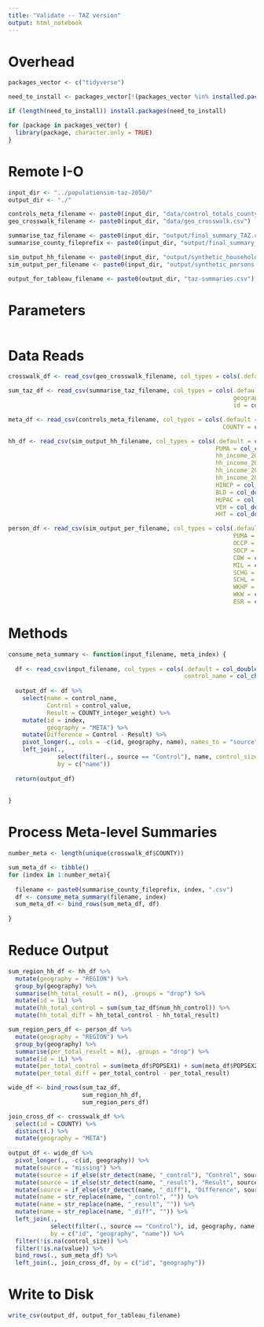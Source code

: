 ```yaml
---
title: "Validate -- TAZ version"
output: html_notebook
---
```


# Overhead
```r
packages_vector <- c("tidyverse")

need_to_install <- packages_vector[!(packages_vector %in% installed.packages()[,"Package"])]

if (length(need_to_install)) install.packages(need_to_install)

for (package in packages_vector) {
  library(package, character.only = TRUE)
}

```

# Remote I-O
```r
input_dir <- "../populationsim-taz-2050/"
output_dir <- "./"

controls_meta_filename <- paste0(input_dir, "data/control_totals_county.csv")
geo_crosswalk_filename <- paste0(input_dir, "data/geo_crosswalk.csv")

summarise_taz_filename <- paste0(input_dir, "output/final_summary_TAZ.csv")
summarise_county_fileprefix <- paste0(input_dir, "output/final_summary_COUNTY_")

sim_output_hh_filename <- paste0(input_dir, "output/synthetic_households.csv")
sim_output_per_filename <- paste0(input_dir, "output/synthetic_persons.csv")

output_for_tableau_filename <- paste0(output_dir, "taz-summaries.csv")

```

# Parameters
```r


```

# Data Reads
```r
crosswalk_df <- read_csv(geo_crosswalk_filename, col_types = cols(.default = col_integer()))

sum_taz_df <- read_csv(summarise_taz_filename, col_types = cols(.default = col_double(),
                                                                geography = col_character(),
                                                                id = col_integer()))

meta_df <- read_csv(controls_meta_filename, col_types = cols(.default = col_double(),
                                                             COUNTY = col_integer()))

hh_df <- read_csv(sim_output_hh_filename, col_types = cols(.default = col_integer(),
                                                           PUMA = col_character(),
                                                           hh_income_2018 = col_double(),
                                                           hh_income_2017 = col_double(),
                                                           hh_income_2010 = col_double(),
                                                           hh_income_2000 = col_double(),
                                                           HINCP = col_double(),
                                                           BLD = col_double(),
                                                           HUPAC = col_double(),
                                                           VEH = col_double(),
                                                           HHT = col_double()))

person_df <- read_csv(sim_output_per_filename, col_types = cols(.default = col_integer(),
                                                                PUMA = col_character(),
                                                                OCCP = col_double(),
                                                                SOCP = col_character(),
                                                                COW = col_double(),
                                                                MIL = col_double(),
                                                                SCHG = col_double(),
                                                                SCHL = col_double(),
                                                                WKHP = col_double(),
                                                                WKW = col_double(),
                                                                ESR = col_double()))

```

# Methods
```r
consume_meta_summary <- function(input_filename, meta_index) {
  
  df <- read_csv(input_filename, col_types = cols(.default = col_double(),
                                                  control_name = col_character()))
  
  output_df <- df %>%
    select(name = control_name,
           Control = control_value,
           Result = COUNTY_integer_weight) %>%
    mutate(id = index,
           geography = "META") %>%
    mutate(Difference = Control - Result) %>%
    pivot_longer(., cols = -c(id, geography, name), names_to = "source") %>%
    left_join(., 
              select(filter(., source == "Control"), name, control_size = value),
              by = c("name"))
  
  return(output_df)
  
  
}
```


# Process Meta-level Summaries
```r
number_meta <- length(unique(crosswalk_df$COUNTY))

sum_meta_df <- tibble()
for (index in 1:number_meta){
  
  filename <- paste0(summarise_county_fileprefix, index, ".csv")
  df <- consume_meta_summary(filename, index)
  sum_meta_df <- bind_rows(sum_meta_df, df)
  
}
```


# Reduce Output
```r
sum_region_hh_df <- hh_df %>%
  mutate(geography = "REGION") %>%
  group_by(geography) %>%
  summarise(hh_total_result = n(), .groups = "drop") %>%
  mutate(id = 1L) %>%
  mutate(hh_total_control = sum(sum_taz_df$num_hh_control)) %>%
  mutate(hh_total_diff = hh_total_control - hh_total_result)

sum_region_pers_df <- person_df %>%
  mutate(geography = "REGION") %>%
  group_by(geography) %>%
  summarise(per_total_result = n(), .groups = "drop") %>%
  mutate(id = 1L) %>%
  mutate(per_total_control = sum(meta_df$POPSEX1) + sum(meta_df$POPSEX2)) %>%
  mutate(per_total_diff = per_total_control - per_total_result)

wide_df <- bind_rows(sum_taz_df,
                     sum_region_hh_df,
                     sum_region_pers_df)

join_cross_df <- crosswalk_df %>%
  select(id = COUNTY) %>%
  distinct(.) %>%
  mutate(geography = "META")
  
output_df <- wide_df %>%
  pivot_longer(., -c(id, geography)) %>%
  mutate(source = "missing") %>%
  mutate(source = if_else(str_detect(name, "_control"), "Control", source)) %>%
  mutate(source = if_else(str_detect(name, "_result"), "Result", source)) %>%
  mutate(source = if_else(str_detect(name, "_diff"), "Difference", source)) %>%
  mutate(name = str_replace(name, "_control", "")) %>%
  mutate(name = str_replace(name, "_result", "")) %>%
  mutate(name = str_replace(name, "_diff", "")) %>%
  left_join(., 
            select(filter(., source == "Control"), id, geography, name, control_size = value), 
            by = c("id", "geography", "name")) %>%
  filter(!is.na(control_size)) %>%
  filter(!is.na(value)) %>%
  bind_rows(., sum_meta_df) %>%
  left_join(., join_cross_df, by = c("id", "geography"))

```

# Write to Disk
```r
write_csv(output_df, output_for_tableau_filename)
```



